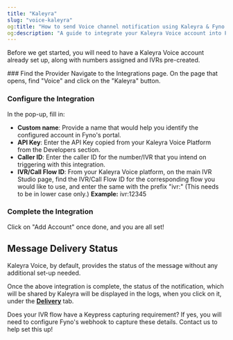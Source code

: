 ```yaml
---
title: "Kaleyra"
slug: "voice-kaleyra"
og:title: "How to send Voice channel notification using Kaleyra & Fyno | Help Document"
og:description: "A guide to integrate your Kaleyra Voice account into Fyno."
---
```


Before we get started, you will need to have a Kaleyra Voice account already set up, along with numbers assigned and IVRs pre-created.

<Steps>
### Find the Provider
Navigate to the Integrations page. On the page that opens, find "Voice" and click on the "Kaleyra" button.

### Configure the Integration

In the pop-up, fill in:

- **Custom name**: Provide a name that would help you identify the configured account in Fyno's portal.
- **API Key**: Enter the API Key copied from your Kaleyra Voice Platform from the Developers section.
- **Caller ID**: Enter the caller ID for the number/IVR that you intend on triggering with this integration.
- **IVR/Call Flow ID**: From your Kaleyra Voice platform, on the main IVR Studio page, find the IVR/Call Flow ID for the corresponding flow you would like to use, and enter the same with the prefix "ivr:" (This needs to be in lower case only.) **Example:** ivr:12345

### Complete the Integration

Click on "Add Account" once done, and you are all set!

</Steps>

## Message Delivery Status

Kaleyra Voice, by default, provides the status of the message without any additional set-up needed.

Once the above integration is complete, the status of the notification, which will be shared by Kaleyra will be displayed in the logs, when you click on it, under the **[Delivery](./log-details-delivery)** tab.

<Tip title="Keypress Capture?">Does your IVR flow have a Keypress capturing requirement? If yes, you will need to configure Fyno's webhook to capture these details. Contact us to help set this up!</Tip>
